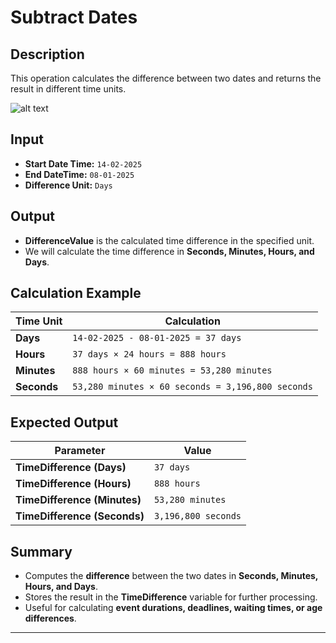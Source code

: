 # **Subtract Dates**

## **Description**

This operation calculates the difference between two dates and returns the result in different time units.

![alt text](../../../assets/date-time/substract-dates.png)

## Input

- **Start Date Time:** `14-02-2025`
- **End DateTime:** `08-01-2025`
- **Difference Unit:** `Days`

## Output
- **DifferenceValue** is the calculated time difference in the specified unit.
- We will calculate the time difference in **Seconds, Minutes, Hours, and Days**.

## **Calculation Example**

| Time Unit | Calculation |
|-----------|-------------|
| **Days** | `14-02-2025 - 08-01-2025 = 37 days` |
| **Hours** | `37 days × 24 hours = 888 hours` |
| **Minutes** | `888 hours × 60 minutes = 53,280 minutes` |
| **Seconds** | `53,280 minutes × 60 seconds = 3,196,800 seconds` |

## **Expected Output**

| Parameter         | Value |
|------------------|-------------|
| **TimeDifference (Days)** | `37 days` |
| **TimeDifference (Hours)** | `888 hours` |
| **TimeDifference (Minutes)** | `53,280 minutes` |
| **TimeDifference (Seconds)** | `3,196,800 seconds` |

## **Summary**

- Computes the **difference** between the two dates in **Seconds, Minutes, Hours, and Days**.
- Stores the result in the **TimeDifference** variable for further processing.
- Useful for calculating **event durations, deadlines, waiting times, or age differences**.

---